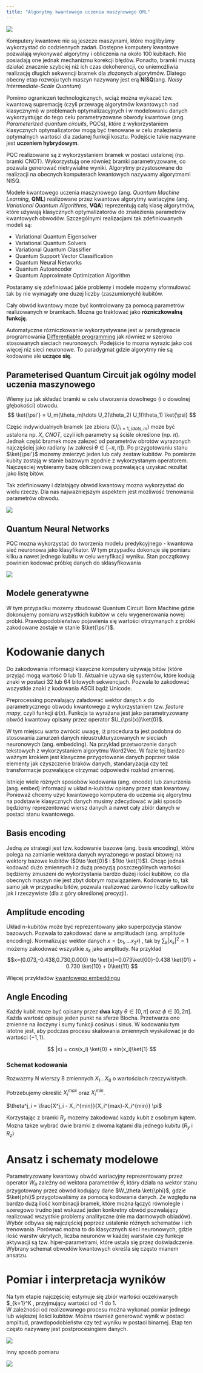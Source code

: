 ```yaml
---
title: "Algorytmy kwantowego uczenia maszynowego QML"
---
```


![](../img/classicalML.png)

$$
\newcommand{\bra}[1]{\left \langle #1 \right \rvert}
\newcommand{\ket}[1]{\left \rvert #1 \right \rangle}
\newcommand{\braket}[2]{\left \langle #1 \middle \rvert #2 \right \rangle}
$$

Komputery kwantowe nie są jeszcze maszynami, które moglibyśmy wykorzystać do codziennych zadań. 
Dostępne komputery kwantowe pozwalają wykonywać algorytmy i obliczenia na około 100 kubitach. 
Nie posiadają one jednak mechanizmu korekcji błędów. 
Ponadto, bramki muszą działać znacznie szybciej niż ich czas dekoherencji, co uniemożliwia realizację długich sekwencji bramek dla złożonych algorytmów. 
Dlatego obecny etap rozwoju tych maszyn nazywany jest erą **NISQ**(ang. _Noisy Intermediate-Scale Quantum_)

Pomimo ograniczeń technologicznych, wciąż można wykazać tzw. kwantową supremację (czyli przewagę algorytmów kwantowych nad klasycznymi) w problemach optymalizacyjnych i w modelowaniu danych wykorzystując do tego celu parametryzowane obwody kwantowe (ang. _Parameterized quantum circuits_, PQCs), które z wykorzystaniem klasycznych optymalizatorów mogą być trenowane w celu znalezienia optymalnych wartości dla zadanej funkcji kosztu. 
Podejście takie nazywane jest **uczeniem hybrydowym**. 

PQC realizowane są z wykorzystaniem bramek w postaci ustalonej (np. bramki CNOT). 
Wykorzystują one również bramki parametryzowane, co pozwala generować nietrywialne wyniki.
Algorytmy przystosowane do realizacji na obecnych komputerach kwantowych nazywamy algorytmami NISQ.  

Modele kwantowego uczenia maszynowego (ang. _Quantum Machine Learning_, **QML**) realizowane przez kwantowe algorytmy wariacyjne (ang. _Variational Quantum Algorithms_, **VQA**) reprezentują całą klasę algorytmów, które używają klasycznych optymalizatorów do znalezienia parametrów kwantowych obwodów. 
Szczególnymi realizacjami tak zdefiniowanych modeli są:

- Variational Quantum Eigensolver
- Variational Quantum Solvers
- Variational Quantum Classifier
- Quantum Support Vector Classification
- Quantum Neural Networks
- Quantum Autoencoder
- Quantum Approximate Optimization Algorithm 



Postaramy się zdefiniować jakie problemy i modele możemy sformułować tak by nie wymagały one duzej liczby (zaszumionych) kubitów.


Cały obwód kwantowy moze być kontrolowany za pomocą parametrów realizowanych w bramkach. 
Mozna go traktować jako **rózniczkowalną funkcję**. 

Automatyczne rózniczkowanie wykorzystywane jest w paradygmacie programowania [Differentiable programming](https://en.wikipedia.org/wiki/Differentiable_programming) jak równiez w szeroko 
stosowanych sieciach neuronowych. 
Podejście to mozna wyrazic jako coś więcej niz sieci neuronowe. 
To paradygmat gdzie algorytmy nie są kodowane ale **uczące się**.


## Parameterised Quantum Circuit jak ogólny model uczenia maszynowego

Wiemy juz jak składać bramki w celu utworzenia dowolnego (i o dowolnej głębokości) obwodu. 
$$ \ket{\psi'} = U_m(\theta_m)\dots U_2(\theta_2) U_1(\theta_1) \ket{\psi} $$

Część indywidualnych bramek (ze zbioru $(U_i)_{i=1,/dots,m}$) moze być ustalona np. $X$, $CNOT$, czyli ich parametry są ściśle określone (np. $\pi$). 
Jednak część bramek moze zalezeć od parametrów obrotów wyrazonych najczęściej jako radiany (w zakresi $\theta \in [-\pi, \pi]$). 
Po przygotowaniu stanu $\ket{\psi'}$ mozemy zmierzyć jeden lub cały zestaw kubitów. 
Po pomiarze kubity zostają w stanie bazowym zgodnie z wykorzystanym operatorem. 
Najczęściej wybieramy bazę obliczeniową pozwalającą uzyskać rezultat jako listę bitów. 

Tak zdefiniowany i działający obwód kwantowy mozna wykorzystać do wielu rzeczy. 
Dla nas najwazniejszym aspektem jest mozliwość trenowania parametrów obwodu. 


![](../img/proces.png)

<!-- ## Variational Quantum Eigensolver
PQC uzywany jest do wygenerowania końcowego stanu $\ket{\psi'}$, który jest bliski stanowi odpowiadającemu najmniejszej wartości własnej problemu zakodowanego w postaci Hamiltonianiu. Odpowiada to stanowi podstawowemu (o najnizszej energii) powiązanemu z minimum funkcji kosztu. -->

## Quantum Neural Networks

PQC mozna wykorzystać do tworzenia modelu predykcyjnego - kwantowa sieć neuronowa jako klasyfikator. 
W tym przypadku dokonuje się pomiaru kilku a nawet jednego kubitu w celu weryfikacji wyniku. 
Stan początkowy powinien kodować próbkę danych do sklasyfikowania


![](../img/algo.png)

## Modele generatywne 

W tym przypadku mozemy zbudować Quantum Circuit Born Machine gdzie dokonujemy pomiaru wszystkich kubitów w celu wygenerowania nowej próbki. 
Prawdopodobieństwo pojawienia się wartości otrzymanych z próbki zakodowane zostaje w stanie $\ket{\psi'}$.


# Kodowanie danych

Do zakodowania informacji klasyczne komputery używają bitów (które przyjąć mogą wartość 0 lub 1). 
Aktualnie używa się systemów, które kodują znaki w postaci 32 lub 64 bitowych sekwencjach.
Pozwala to zakodować wszystkie znaki z kodowania ASCII bądź Unicode. 

Preprocessing pozwalający załadować wektor danych $x$ do parametrycznego obwodu kwantowego z wykorzystaniem tzw. _feature mapy_, czyli funkcji $\psi(x)$. 
Funkcja ta wyrażana jest jako parametryzowany obwód kwantowy opisany przez operator  $U_{\psi(x)}\ket{0}$. 

W tym miejscu warto zwrócić uwagę, iż procedura ta jest podobna do stosowania zanurzeń danych nieustrukturyzowanych w sieciach neuronowych (ang. embedding).
Na przykład przetworzenie danych tekstowych z wykorzystaniem algorytmu Word2Vec. 
W fazie tej bardzo ważnym krokiem jest klasyczne przygotowanie danych poprzez takie elementy jak czyszczenie braków danych, standaryzacja czy też transformacje pozwalające otrzymać odpowiedni rozkład zmiennej. 



Istnieje wiele różnych sposobów kodowania (ang. encode) lub zanurzenia (ang. embed) informacji w układ n-kubitów opisany przez stan kwantowy. 
Ponieważ chcemy użyć kwantowego komputera do uczenia się algorytmu na podstawie klasycznych danych musimy zdecydować w jaki sposób będziemy reprezentować wiersz danych a nawet cały zbiór danych w postaci stanu kwantowego.

## Basis encoding
Jedną ze strategii jest tzw. kodowanie bazowe (ang. basis encoding), które polega na zamianie wektora danych wyrażonego w postaci bitowej na wektory bazowe kubitów ($0\to \ket{0}$ i $1\to \ket{1}$). 
Chcąc jednak kodować dużo zmiennych i z dużą precyzją poszczególnych wartości będziemy zmuszeni do wykorzystania bardzo dużej ilości kubitów, co dla obecnych maszyn nie jest zbyt dobrym rozwiązaniem. Kodowanie to, tak samo jak w przypadku bitów, pozwala realizować zarówno liczby całkowite jak i rzeczywiste (dla z góry określonej precyzji). 

## Amplitude encoding

Układ n-kubitów może być reprezentowany jako superpozycja stanów bazowych. Pozwala to zakodować dane w amplitudach (ang. amplitude encoding).
Normalizując wektor danych $x=(x_1,\dots x_{2^k})$ , tak by $\sum_k |x_k|^2 = 1$  możemy zakodować wszystkie  $x_k$ jako amplitudy. 
Na przykład  $$x=(0.073,-0.438,0.730,0.000) \to \ket{x}=0.073\ket{00}-0.438 \ket{01} + 0.730 \ket{10} + 0\ket{11} $$    

Więcej przykładów [kwantowego embeddingu](https://pennylane.ai/qml/glossary/quantum_embedding/)

## Angle Encoding

Każdy kubit moze być opisany przez **dwa** kąty $\theta\in [0,\pi]$ oraz $\phi \in [0,2\pi]$. 
Każda wartość opisuje jeden punkt na sferze Blocha. 
Przetwarza ono zmienne na iloczyny i sumy funkcji cosinus i sinus. 
W kodowaniu tym istotne jest, aby podczas procesu skalowania zmiennych wyskalować je do wartości $(-1,1)$. 

$$
|x⟩ = cos⁡(x_i) \ket{0} + sin⁡(x_i)\ket{1}  
$$


### Schemat kodowania 

Rozwazmy N wierszy 8 zmiennych $X_1\dots X_8$ o wartościach rzeczywistych.

Potrzebujemy określić $X_i^{max}$ oraz $X_i^{min}$.

$\theta^j_i = \frac{X^j_i - X_i^{min}}{X_i^{max}-X_i^{min}} \pi$

Korzystając z bramki $R_y$ mozemy zakodować kazdy kubit z osobnym kątem. 
Mozna takze wybrać dwie bramki z dwoma kątami dla jednego kubitu ($R_y$ i $R_z$)


# Ansatz i schematy modelowe 

Parametryzowany kwantowy obwód wariacyjny reprezentowany przez operator $W_\theta$ zależny od wektora parametrów $\theta$, który działa na wektor stanu przygotowany przez obwód kodujący dane $W_\theta \ket{\phi}$, gdzie $\ket{phi}$ przygotowaliśmy za pomocą kodowania danych. 
Ze względu na bardzo dużą ilość kombinacji bramek, które można łączyć równolegle i szeregowo trudno jest wskazać jeden konkretny obwód pozwalający realizować wszystkie problemy analityczne (nie ma darmowych obiadów). 
Wybór odbywa się najczęściej poprzez ustalenie różnych schematów i ich trenowania. 
Porównać można to do klasycznych sieci neuronowych, gdzie ilość warstw ukrytych, liczba neuronów w każdej warstwie czy funkcje aktywacji są tzw. hiper-parametrami, które ustala się przez doświadczenie. 
Wybrany schemat obwodów kwantowych określa się często mianem ansatzu. 

# Pomiar i interpretacja wyników 

Na tym etapie najczęściej estymuje się zbiór wartości oczekiwanych $\left{ < A_k >_(x,\theta) \right}_{k=1}^K  , przyjmujący wartości od -1 do 1.  
W zależności od realizowanego procesu można wykonać pomiar jednego lub większej ilości kubitów.
 Można również generować wynik w postaci amplitud, prawdopodobieństw czy też wyniku w postaci binarnej. 
 Etap ten często nazywany jest postprocesingiem danych. 

![](../img/Rys3.png)


Inny sposób pomiaru 

![](../img/rys6.png)

<!-- ## QAOA 

Bramki kwantowe realizowane są w modelu bramkowym przez `operatory unitarne` reprezentowane przez macierze.

$U U^{\dagger} = U^{\dagger} U = I$

Kazda macierz unitarna moze być przedstawiona jako: 

$U(H,t) = e^{-i H t}$

gdzie $H$ to macierz Hermitowska ($H=H^{\dagger}$)

W ogólności, implementacja obwodu kwantowego, który dokładnie realizuje macierz unitarną dla zadanego 
Hamiltonianiu jest bardzo trudnym zadaniem. 
Hamiltonian taki zazwyczaj składa się z sumy wielu niekomutujących części.  

$H = H_1 + H_2 + \dots + H_n$ 

Mozemy wykorzystać wzór  `Trotter'a-Suzuki`, który przybliza dowolną sumę macierzy 
$e^{A + B} \approx \left( e^{A/n} e^{B/n} \right)^n$ 
 
dlatego dla  $H=\sum_k H_k$ otrzymujemy
$ U(H,t,n) = \prod_{j=1}^n \prod_k e^{-i H_k t/n} $ -->